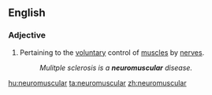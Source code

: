 ==English==

===Adjective===
{{en-adj|pos=[[neuro-|neuro]][[muscular]]|-}}

# Pertaining to the [[voluntary]] control of [[muscle]]s by [[nerve]]s.
#: ''Mulitple sclerosis is a '''neuromuscular''' disease.''

[[hu:neuromuscular]]
[[ta:neuromuscular]]
[[zh:neuromuscular]]